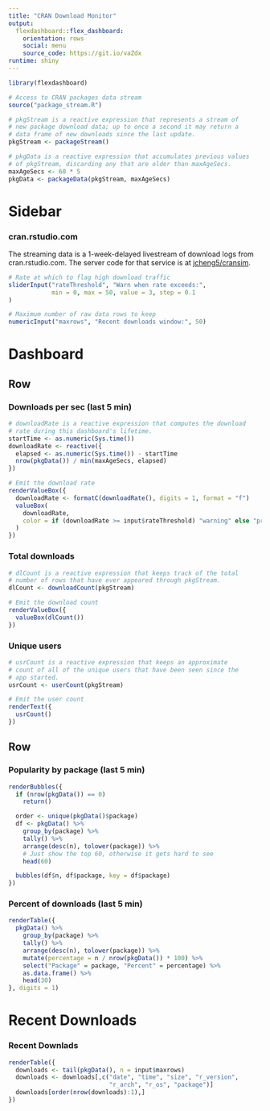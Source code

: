 ```yaml
---
title: "CRAN Download Monitor"
output: 
  flexdashboard::flex_dashboard:
    orientation: rows
    social: menu
    source_code: https://git.io/vaZdx
runtime: shiny
---
```


```r
library(flexdashboard)

# Access to CRAN packages data stream
source("package_stream.R")

# pkgStream is a reactive expression that represents a stream of
# new package download data; up to once a second it may return a
# data frame of new downloads since the last update.
pkgStream <- packageStream()

# pkgData is a reactive expression that accumulates previous values
# of pkgStream, discarding any that are older than maxAgeSecs.
maxAgeSecs <- 60 * 5 
pkgData <- packageData(pkgStream, maxAgeSecs)
```

Sidebar {.sidebar}
=======================================================================

### cran.rstudio.com

The streaming data is a 1-week-delayed livestream of download
logs from  cran.rstudio.com. The server code for that service is at [jcheng5/cransim](https://github.com/jcheng5/cransim).


```r
# Rate at which to flag high download traffic
sliderInput("rateThreshold", "Warn when rate exceeds:",
            min = 0, max = 50, value = 3, step = 0.1
)

# Maximum number of raw data rows to keep
numericInput("maxrows", "Recent downloads window:", 50)
```


Dashboard
=======================================================================

Row
-----------------------------------------------------------------------

### Downloads per sec (last 5 min) {.value-box data-icon="fa-area-chart"}

```r
# downloadRate is a reactive expression that computes the download
# rate during this dashboard's lifetime.
startTime <- as.numeric(Sys.time())
downloadRate <- reactive({
  elapsed <- as.numeric(Sys.time()) - startTime
  nrow(pkgData()) / min(maxAgeSecs, elapsed)
})

# Emit the download rate
renderValueBox({
  downloadRate <- formatC(downloadRate(), digits = 1, format = "f")
  valueBox(
    downloadRate,
    color = if (downloadRate >= input$rateThreshold) "warning" else "primary"
  )
})

```

### Total downloads {.value-box data-icon="fa-download"}

```r
# dlCount is a reactive expression that keeps track of the total
# number of rows that have ever appeared through pkgStream.
dlCount <- downloadCount(pkgStream)

# Emit the download count
renderValueBox({
  valueBox(dlCount())
})
```

### Unique users {.value-box data-icon="fa-users"}

```r
# usrCount is a reactive expression that keeps an approximate
# count of all of the unique users that have been seen since the
# app started.
usrCount <- userCount(pkgStream)

# Emit the user count
renderText({
  usrCount()
})
```

Row
-----------------------------------------------------------------------

### Popularity by package (last 5 min) {data-width=700}

```r
renderBubbles({
  if (nrow(pkgData()) == 0)
    return()

  order <- unique(pkgData()$package)
  df <- pkgData() %>%
    group_by(package) %>%
    tally() %>%
    arrange(desc(n), tolower(package)) %>%
    # Just show the top 60, otherwise it gets hard to see
    head(60)

  bubbles(df$n, df$package, key = df$package)
})
```

### Percent of downloads (last 5 min) {data-width=340}

```r
renderTable({
  pkgData() %>%
    group_by(package) %>%
    tally() %>%
    arrange(desc(n), tolower(package)) %>%
    mutate(percentage = n / nrow(pkgData()) * 100) %>%
    select("Package" = package, "Percent" = percentage) %>%
    as.data.frame() %>%
    head(30)
}, digits = 1)

```

Recent Downloads
=======================================================================

### Recent Downlads

```r
renderTable({
  downloads <- tail(pkgData(), n = input$maxrows)
  downloads <- downloads[,c("date", "time", "size", "r_version", 
                            "r_arch", "r_os", "package")]
  downloads[order(nrow(downloads):1),]
})
```

